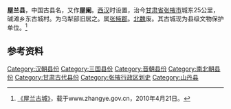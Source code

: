 '''屋兰县'''，中国古县名，又作'''屋阑'''。[[西汉|西汉]]时设置，治今[[甘肃省|甘肃省]][[张掖市|张掖市]]城东25公里，碱滩乡东古城村。为乌犁部旧居之。属[[张掖郡|张掖郡]]。[[北魏|北魏]]废。其古城现为县级文物保护单位。<ref>[http://www.zhangye.gov.cn/Article/ShowArticle.asp?ArticleID=148577 《屋兰古城》]{{dead link|date=2017年12月 |bot=InternetArchiveBot |fix-attempted=yes }}，载于www.zhangye.gov.cn，2010年4月21日。</ref>

==参考资料==
{{reflist}}

{{甘肃行政区划小作品}}
[[Category:汉朝县份|Category:汉朝县份]]
[[Category:三国县份|Category:三国县份]]
[[Category:晋朝县份|Category:晋朝县份]]
[[Category:南北朝县份|Category:南北朝县份]]
[[Category:甘肃古代县份|Category:甘肃古代县份]]
[[Category:张掖行政区划史|Category:张掖行政区划史]]
[[Category:山丹县|Category:山丹县]]